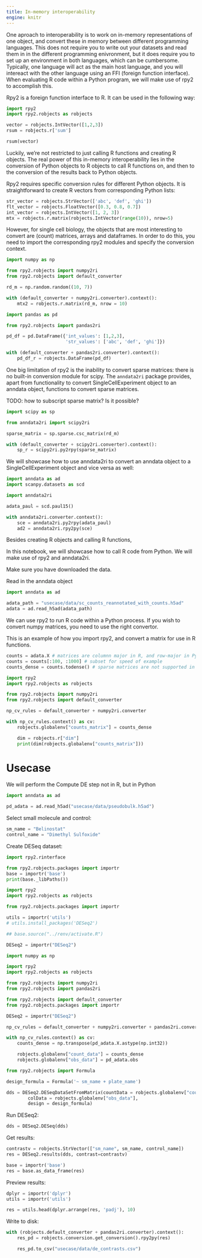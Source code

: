 ```yaml
---
title: In-memory interoperability
engine: knitr
---
```


One aproach to interoperability is to work on in-memory representations of one object, and convert these in memory between different programming languages. This does not require you to write out your datasets and read them in in the different programming enivronment, but it does require you to set up an environment in both languages, which can be cumbersome.
Typically, one language will act as the main host language, and you will intereact with the other language using an FFI (foreign function interface).
When evaluating R code within a Python program, we will make use of rpy2 to accomplish this. 

Rpy2 is a foreign function interface to R. It can be used in the following way:
```python
import rpy2
import rpy2.robjects as robjects

vector = robjects.IntVector([1,2,3])
rsum = robjects.r['sum']

rsum(vector)
```

Luckily, we're not restricted to just calling R functions and creating R objects. The real power of this in-memory interoperability lies in the conversion of Python objects to R objects to call R functions on, and then to the conversion of the results back to Python objects.

Rpy2 requires specific conversion rules for different Python objects. It is straightforward to create R vectors from corresponding Python lists:

```python
str_vector = robjects.StrVector(['abc', 'def', 'ghi'])
flt_vector = robjects.FloatVector([0.3, 0.8, 0.7])
int_vector = robjects.IntVector([1, 2, 3])
mtx = robjects.r.matrix(robjects.IntVector(range(10)), nrow=5)
```

However, for single cell biology, the objects that are most interesting to convert are (count) matrices, arrays and dataframes. In order to do this, you need to import the corresponding rpy2 modules and specify the conversion context.

```python
import numpy as np

from rpy2.robjects import numpy2ri
from rpy2.robjects import default_converter

rd_m = np.random.random((10, 7))

with (default_converter + numpy2ri.converter).context():
    mtx2 = robjects.r.matrix(rd_m, nrow = 10)
```

```python
import pandas as pd

from rpy2.robjects import pandas2ri

pd_df = pd.DataFrame({'int_values': [1,2,3],
                      'str_values': ['abc', 'def', 'ghi']})

with (default_converter + pandas2ri.converter).context():
    pd_df_r = robjects.DataFrame(pd_df)
```

One big limitation of rpy2 is the inability to convert sparse matrices: there is no built-in conversion module for scipy.
The `anndata2ri` package provides, apart from functionality to convert SingleCellExperiment object to an anndata object, functions to convert sparse matrices.

TODO: how to subscript sparse matrix? Is it possible?

```python
import scipy as sp

from anndata2ri import scipy2ri

sparse_matrix = sp.sparse.csc_matrix(rd_m)

with (default_converter + scipy2ri.converter).context():
    sp_r = scipy2ri.py2rpy(sparse_matrix)
```

We will showcase how to use anndata2ri to convert an anndata object to a SingleCellExperiment object and vice versa as well:
```python
import anndata as ad
import scanpy.datasets as scd

import anndata2ri

adata_paul = scd.paul15()

with anndata2ri.converter.context():
    sce = anndata2ri.py2rpy(adata_paul)
    ad2 = anndata2ri.rpy2py(sce)
```


Besides creating R objects and calling R functions, 

In this notebook, we will showcase how to call R code from Python.
We will make use of rpy2 and anndata2ri.

Make sure you have downloaded the data.


Read in the anndata object
```python
import anndata as ad

adata_path = "usecase/data/sc_counts_reannotated_with_counts.h5ad"
adata = ad.read_h5ad(adata_path)
```


We can use rpy2 to run R code within a Python process.
If you wish to convert numpy matrices, you need to use the right convertor.

This is an example of how you import rpy2, and convert a matrix for use in R functions.

```python
counts = adata.X # matrices are columnn major in R, and row-major in Python
counts = counts[:100, :1000] # subset for speed of example
counts_dense = counts.todense() # sparse matrices are not supported in rpy2
```


```python
import rpy2
import rpy2.robjects as robjects

from rpy2.robjects import numpy2ri
from rpy2.robjects import default_converter

np_cv_rules = default_converter + numpy2ri.converter

with np_cv_rules.context() as cv:
    robjects.globalenv["counts_matrix"] = counts_dense

    dim = robjects.r["dim"]
    print(dim(robjects.globalenv["counts_matrix"]))
```


# Usecase

We will perform the Compute DE step not in R, but in Python

```python
import anndata as ad

pd_adata = ad.read_h5ad("usecase/data/pseudobulk.h5ad")
```

Select small molecule and control:

```python
sm_name = "Belinostat"
control_name = "Dimethyl Sulfoxide"
```

Create DESeq dataset:

```python
import rpy2.rinterface

from rpy2.robjects.packages import importr
base = importr('base')
print(base._libPaths())
```

```python

import rpy2
import rpy2.robjects as robjects

from rpy2.robjects.packages import importr

utils = importr('utils')
# utils.install_packages('DESeq2')

## base.source("../renv/activate.R")

DESeq2 = importr("DESeq2")

```

```python
import numpy as np

import rpy2
import rpy2.robjects as robjects

from rpy2.robjects import numpy2ri
from rpy2.robjects import pandas2ri

from rpy2.robjects import default_converter
from rpy2.robjects.packages import importr

DESeq2 = importr("DESeq2")

np_cv_rules = default_converter + numpy2ri.converter + pandas2ri.converter

with np_cv_rules.context() as cv:
    counts_dense = np.transpose(pd_adata.X.astype(np.int32))

    robjects.globalenv["count_data"] = counts_dense
    robjects.globalenv["obs_data"] = pd_adata.obs

```

```python
from rpy2.robjects import Formula

design_formula = Formula('~ sm_name + plate_name')

dds = DESeq2.DESeqDataSetFromMatrix(countData = robjects.globalenv["count_data"],
        colData = robjects.globalenv["obs_data"],
        design = design_formula)
```


Run DESeq2:
```python
dds = DESeq2.DESeq(dds)
```


Get results:
```python
contrastv = robjects.StrVector(["sm_name", sm_name, control_name])
res = DESeq2.results(dds, contrast=contrastv)

base = importr('base')
res = base.as_data_frame(res)
```

Preview results:
```python
dplyr = importr('dplyr')
utils = importr('utils')

res = utils.head(dplyr.arrange(res, 'padj'), 10)
```

Write to disk:
```python
with (robjects.default_converter + pandas2ri.converter).context():
    res_pd = robjects.conversion.get_conversion().rpy2py(res)

    res_pd.to_csv("usecase/data/de_contrasts.csv")
```


